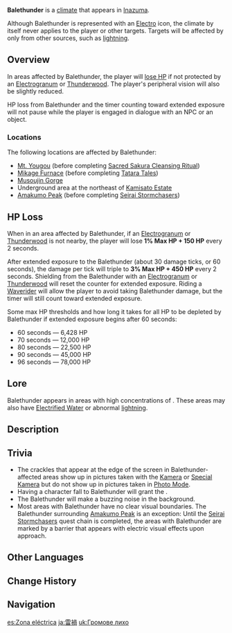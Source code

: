 {{Hatnote|''Not to be confused with [[Electrified Water]], [[A Nation Closed by Thunder]], or [[lightning]].''}}
{{Terminology Infobox
|image    = Climate Excessive Electro.png
|type     = Climates
|region   = Inazuma
}}
'''Balethunder''' is a [[climate]] that appears in [[Inazuma]].

Although Balethunder is represented with an [[Electro]] icon, the climate by itself never applies {{Electro}} to the player or other targets. Targets will be affected by {{Electro}} only from other sources, such as [[lightning]].

==Overview==
In areas affected by Balethunder, the player will [[#HP Loss|lose HP]] if not protected by an [[Electrogranum]] or [[Thunderwood]]. The player's peripheral vision will also be slightly reduced.

HP loss from Balethunder and the timer counting toward extended exposure will not pause while the player is engaged in dialogue with an NPC or an object.

===Locations===
The following locations are affected by Balethunder:
* [[Mt. Yougou]] (before completing [[Sacred Sakura Cleansing Ritual]])
* [[Mikage Furnace]] (before completing [[Tatara Tales]])
* [[Musoujin Gorge]]
* Underground area at the northeast of [[Kamisato Estate]]
* [[Amakumo Peak]] (before completing [[Seirai Stormchasers]])

==HP Loss==
When in an area affected by Balethunder, if an [[Electrogranum]] or [[Thunderwood]] is not nearby, the player will lose '''1% Max HP + 150 HP''' every 2 seconds.

After extended exposure to the Balethunder (about 30 damage ticks, or 60 seconds), the damage per tick will triple to '''3% Max HP + 450 HP''' every 2 seconds. Shielding from the Balethunder with an [[Electrogranum]] or [[Thunderwood]] will reset the counter for extended exposure. Riding a [[Waverider]] will allow the player to avoid taking Balethunder damage, but the timer will still count toward extended exposure.

Some max HP thresholds and how long it takes for all HP to be depleted by Balethunder if extended exposure begins after 60 seconds:
* 60 seconds &mdash; 6,428 HP
* 70 seconds &mdash; 12,000 HP
* 80 seconds &mdash; 22,500 HP
* 90 seconds &mdash; 45,000 HP
* 96 seconds &mdash; 78,000 HP

==Lore==
Balethunder appears in areas with high concentrations of {{Electro}}. These areas may also have [[Electrified Water]] or abnormal [[lightning]].

==Description==
{{Description|'''Excessive Electro...'''
* Some regions in Inazuma are affected by high Electro concentration. While in these regions, you will gradually lose HP. This phenomenon is known as Balethunder.
* Use Electrograna to protect yourself against the harmful effects of Balethunder.}}

==Trivia==
* The crackles that appear at the edge of the screen in Balethunder-affected areas show up in pictures taken with the [[Kamera]] or [[Special Kamera]] but do not show up in pictures taken in [[Photo Mode]].
* Having a character fall to Balethunder will grant the {{Achievement|Shocking... Positively Shocking}}.
* The Balethunder will make a buzzing noise in the background.
* Most areas with Balethunder have no clear visual boundaries. The Balethunder surrounding [[Amakumo Peak]] is an exception: Until the [[Seirai Stormchasers]] quest chain is completed, the areas with Balethunder are marked by a barrier that appears with electric visual effects upon approach.

==Other Languages==
{{Other Languages
|en      = Balethunder
|zhs     = 雷祸
|zhs_rm  = Léi Huò
|zht     = 雷禍
|zht_rm  = Léi Huò
|zh_tl   = Thunder Disaster
|ja      = 雷禍
|ja_rm   = Raika{{Assumed}}
|ja_tl   = Thunder Disaster
|ko      = 번개 재앙
|ko_rm   = Beongae Jaeang
|ko_tl   = Lightning Disaster
|es      = Zona eléctrica
|es_tl   = Electric Zone
|fr      = Calamité électrique
|fr_tl   = Electric Calamity
|ru      = Громовое бедствие
|ru_tl   = Thunder Calamity
|th      = Balethunder
|vi      = Khu Sấm Gầm
|vi_tl   = Thunder-Roar Area
|de      = Qualblitz
|de_tl   = Anguish Lightning
|id      = Balethunder
|pt      = Tormenta Elétrica
|pt_tl   = Electric Storm
|tr      = Elektrasyon
|tr_tl   = 
|it      = Tormenta elettrica
|it_tl   = 
}}

==Change History==
{{Change History|2.0}}

==Navigation==
{{Exploration Navbox}}

[[es:Zona eléctrica]]
[[ja:雷禍]]
[[uk:Громове лихо]]